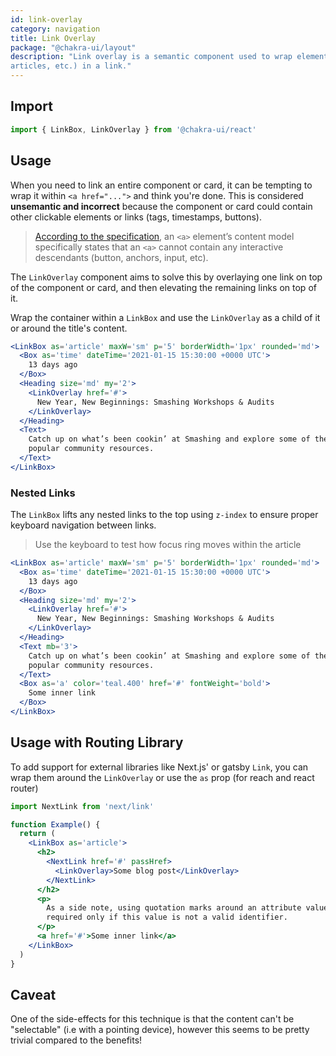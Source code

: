 ```yaml
---
id: link-overlay
category: navigation
title: Link Overlay
package: "@chakra-ui/layout"
description: "Link overlay is a semantic component used to wrap elements (cards, blog post,
articles, etc.) in a link."
---
```


## Import

```js
import { LinkBox, LinkOverlay } from '@chakra-ui/react'
```

## Usage

When you need to link an entire component or card, it can be tempting to wrap it
within `<a href="...">` and think you're done. This is considered **unsemantic
and incorrect** because the component or card could contain other clickable
elements or links (tags, timestamps, buttons).

> [According to the specification](https://www.w3.org/TR/html5/text-level-semantics.html#the-a-element),
> an `<a>` element’s content model specifically states that an `<a>` cannot
> contain any interactive descendants (button, anchors, input, etc).

The `LinkOverlay` component aims to solve this by overlaying one link on top of
the component or card, and then elevating the remaining links on top of it.

Wrap the container within a `LinkBox` and use the `LinkOverlay` as a child of it
or around the title's content.

```jsx
<LinkBox as='article' maxW='sm' p='5' borderWidth='1px' rounded='md'>
  <Box as='time' dateTime='2021-01-15 15:30:00 +0000 UTC'>
    13 days ago
  </Box>
  <Heading size='md' my='2'>
    <LinkOverlay href='#'>
      New Year, New Beginnings: Smashing Workshops & Audits
    </LinkOverlay>
  </Heading>
  <Text>
    Catch up on what’s been cookin’ at Smashing and explore some of the most
    popular community resources.
  </Text>
</LinkBox>
```

### Nested Links

The `LinkBox` lifts any nested links to the top using `z-index` to ensure proper
keyboard navigation between links.

> Use the keyboard to test how focus ring moves within the article

```jsx
<LinkBox as='article' maxW='sm' p='5' borderWidth='1px' rounded='md'>
  <Box as='time' dateTime='2021-01-15 15:30:00 +0000 UTC'>
    13 days ago
  </Box>
  <Heading size='md' my='2'>
    <LinkOverlay href='#'>
      New Year, New Beginnings: Smashing Workshops & Audits
    </LinkOverlay>
  </Heading>
  <Text mb='3'>
    Catch up on what’s been cookin’ at Smashing and explore some of the most
    popular community resources.
  </Text>
  <Box as='a' color='teal.400' href='#' fontWeight='bold'>
    Some inner link
  </Box>
</LinkBox>
```

## Usage with Routing Library

To add support for external libraries like Next.js' or gatsby `Link`, you can
wrap them around the `LinkOverlay` or use the `as` prop (for reach and react
router)

```jsx 
import NextLink from 'next/link'

function Example() {
  return (
    <LinkBox as='article'>
      <h2>
        <NextLink href='#' passHref>
          <LinkOverlay>Some blog post</LinkOverlay>
        </NextLink>
      </h2>
      <p>
        As a side note, using quotation marks around an attribute value is
        required only if this value is not a valid identifier.
      </p>
      <a href='#'>Some inner link</a>
    </LinkBox>
  )
}
```

## Caveat

One of the side-effects for this technique is that the content can't be
"selectable" (i.e with a pointing device), however this seems to be pretty
trivial compared to the benefits!
